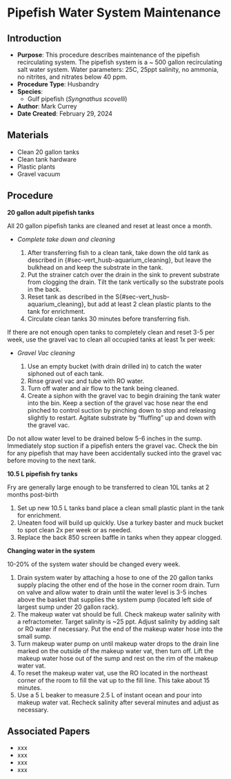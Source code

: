 # Pipefish Water System Maintenance {#sec-general_pipefish_tank_maint}

## Introduction

-   **Purpose**: This procedure describes maintenance of the pipefish recirculating system. The pipefish system is a ~ 500 gallon recirculating salt water system. Water parameters: 25C, 25ppt salinity, no ammonia, no nitrites, and nitrates below 40 ppm.
-   **Procedure Type**: Husbandry
-   **Species**:
    -   Gulf pipefish (*Syngnathus scovelli*)
-   **Author**: Mark Currey   
-   **Date Created**: February 29, 2024

## Materials

-   Clean 20 gallon tanks
-   Clean tank hardware
-   Plastic plants
-   Gravel vacuum


## Procedure

**20 gallon adult pipefish tanks**

::: {.callout-warning title="NOTES"}
All 20 gallon pipefish tanks are cleaned and reset at least once a month.
:::

-   *Complete take down and cleaning*

    1.  After transferring fish to a clean tank, take down the old tank as described in {#sec-vert_husb-aquarium_cleaning}, but leave the bulkhead on and keep the substrate in the tank.
    2.  Put the strainer catch over the drain in the sink to prevent substrate from clogging the drain. Tilt the tank vertically so the substrate pools in the back.
    3.  Reset tank as described in the S{#sec-vert_husb-aquarium_cleaning}, but add at least 2 clean plastic plants to the tank for enrichment.
    4.  Circulate clean tanks 30 minutes before transferring fish.

::: {.callout-warning title="NOTES"}
If there are not enough open tanks to completely clean and reset 3-5 per week, use the gravel vac to clean all occupied tanks at least 1x per week:
:::

-   *Gravel Vac cleaning*

    1.  Use an empty bucket (with drain drilled in) to catch the water siphoned out of each tank.
    2.  Rinse gravel vac and tube with RO water.
    3.  Turn off water and air flow to the tank being cleaned.
    4.  Create a siphon with the gravel vac to begin draining the tank water into the bin. Keep a section of the gravel vac hose near the end pinched to control suction by pinching down to stop and releasing slightly to restart. Agitate substrate by "fluffing" up and down with the gravel vac.

::: {.callout-warning title="CAUTION"}
Do not allow water level to be drained below 5-6 inches in the sump. Immediately stop suction if a pipefish enters the gravel vac. Check the bin for any pipefish that may have been accidentally sucked into the gravel vac before moving to the next tank.
:::

**10.5 L pipefish fry tanks**

::: {.callout-note title="NOTE"}
Fry are generally large enough to be transferred to clean 10L tanks at 2 months post-birth
:::

1.  Set up new 10.5 L tanks band place a clean small plastic plant in the tank for enrichment.
2.  Uneaten food will build up quickly. Use a turkey baster and muck bucket to spot clean 2x per week or as needed.
3.  Replace the back 850 screen baffle in tanks when they appear clogged. 

**Changing water in the system**

::: {.callout-note title="NOTE"}
10-20% of the system water should be changed every week.
:::

1.  Drain system water by attaching a hose to one of the 20 gallon tanks supply placing the other end of the hose in the corner room drain. Turn on valve and allow water to drain until the water level is 3-5 inches above the basket that supplies the system pump (located left side of largest sump under 20 gallon rack). 
2.  The makeup water vat should be full. Check makeup water salinity with a refractometer. Target salinity is \~25 ppt. Adjust salinity by adding salt or RO water if necessary. Put the end of the makeup water hose into the small sump.
3.  Turn makeup water pump on until makeup water drops to the drain line marked on the outside of the makeup water vat, then turn off. Lift the makeup water hose out of the sump and rest on the rim of the makeup water vat.
4.  To reset the makeup water vat, use the RO located in the northeast corner of the room to fill the vat up to the fill line. This take about 15 minutes. 
5.  Use a 5 L beaker to measure 2.5 L of instant ocean and pour into makeup water vat. Recheck salinity after several minutes and adjust as necessary.


## Associated Papers

-   xxx
-   xxx
-   xxx
-   xxx
